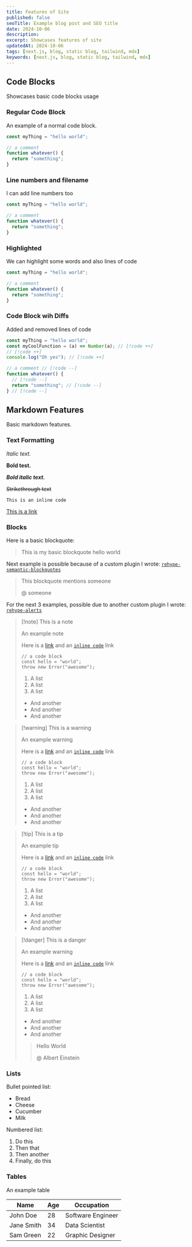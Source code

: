 ```yaml
---
title: Features of Site
published: false
seoTitle: Example blog post and SEO title
date: 2024-10-06
description: 
excerpt: Showcases features of site
updatedAt: 2024-10-06
tags: [next.js, blog, static blog, tailwind, mdx]
keywords: [next.js, blog, static blog, tailwind, mdx]
---
```


## Code Blocks

Showcases basic code blocks usage

### Regular Code Block

An example of a normal code block.

```ts
const myThing = "hello world";

// a comment
function whatever() {
  return "something";
}
```

### Line numbers and filename

I can add line numbers too

```ts title="index.ts" showLineNumbers
const myThing = "hello world";

// a comment
function whatever() {
  return "something";
}
```

### Highlighted

We can highlight some words and also lines of code

```ts {2-4} /const/ /whatever/
const myThing = "hello world";

// a comment
function whatever() {
  return "something";
}
```

### Code Block wih Diffs

Added and removed lines of code

```ts
const myThing = "hello world";
const myCoolFunction = (a) => Number(a); // [!code ++]
// [!code ++]
console.log("Oh yes"); // [!code ++]

// a comment // [!code --]
function whatever() {
  // [!code --]
  return "something"; // [!code --]
} // [!code --]
```

## Markdown Features

Basic markdown features.

### Text Formatting

_Italic text._

**Bold test.**

**_Bold italic text._**

~~Strikethrough text~~

`This is an inline code`

[This is a link](https://example.com)

### Blocks

Here is a basic blockquote:

> This is my basic blockquote
> hello world

Next example is possible because of a custom plugin I wrote: [`rehype-semantic-blockquotes`](https://github.com/nikitarevenco/rehype-semantic-blockquotes)

> This blockquote mentions someone
>
> @ someone

For the next 3 examples, possible due to another custom plugin I wrote: [`rehype-alerts`](https://github.com/nikitarevenco/rehype-alerts)

> [!note] This is a note
>
> An example note
>
> Here is a [link](#) and an [`inline code`](#) link
>
> ```tsx {3}
> // a code block
> const hello = "world";
> throw new Error("awesome");
> ```
>
> 1. A list
> 1. A list
> 1. A list
>
> - And another
> - And another
> - And another

> [!warning] This is a warning
>
> An example warning
>
> Here is a [link](#) and an [`inline code`](#) link
>
> ```tsx {3}
> // a code block
> const hello = "world";
> throw new Error("awesome");
> ```
>
> 1. A list
> 1. A list
> 1. A list
>
> - And another
> - And another
> - And another

> [!tip] This is a tip
>
> An example tip
>
> Here is a [link](#) and an [`inline code`](#) link
>
> ```tsx {3}
> // a code block
> const hello = "world";
> throw new Error("awesome");
> ```
>
> 1. A list
> 1. A list
> 1. A list
>
> - And another
> - And another
> - And another

> [!danger] This is a danger
>
> An example warning
>
> Here is a [link](#) and an [`inline code`](#) link
>
> ```tsx {3}
> // a code block
> const hello = "world";
> throw new Error("awesome");
> ```
>
> 1. A list
> 1. A list
> 1. A list
>
> - And another
> - And another
> - And another
>
> > Hello World
> >
> > @ Albert Einstein

### Lists

Bullet pointed list:

- Bread
- Cheese
- Cucumber
- Milk

Numbered list:

1. Do this
1. Then that
1. Then another
1. Finally, do this

### Tables

An example table

| Name       | Age | Occupation        |
| ---------- | --- | ----------------- |
| John Doe   | 28  | Software Engineer |
| Jane Smith | 34  | Data Scientist    |
| Sam Green  | 22  | Graphic Designer  |
